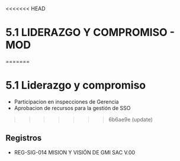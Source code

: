 <<<<<<< HEAD
# 5.1 LIDERAZGO Y COMPROMISO - MOD
=======
# 5.1 Liderazgo y compromiso

- Participacion en inspecciones de Gerencia
- Aprobacion de recursos para la gestión de SSO
>>>>>>> 6b6ae9e (update)

## Registros

- REG-SIG-014 MISION Y VISIÓN DE GMI SAC V.00
